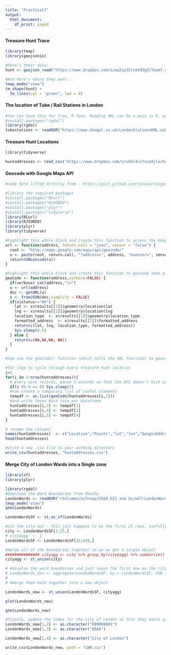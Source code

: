 ```yaml
---
title: "Practical7"
output:
  html_document:
    df_print: paged
---
```


#### Treasure Hunt Trace
```r
library(tmap)
library(geojsonio)

#Here's their data:
hunt <- geojson_read("https://www.dropbox.com/s/wa2ip35tcmt93g3/Team7.geojson?raw=1", what = "sp")

#And here's where they went...
tmap_mode("view")
tm_shape(hunt) +
  tm_lines(col = "green", lwd = 4)
```

#### The location of Tube / Rail Stations in London
```r
#You can have this for free, R fans. Reading XML can be a pain in R, you will need the 'layer' information, which is contained in the <name> tag in a KML file...
#install.packages("rgdal")
library(rgdal)
tubestations <- readOGR("https://www.doogal.co.uk/LondonStationsKML.ashx", "London stations with zone information")
```

#### Treasure Hunt Locations
```r
library(tidyverse)

huntaddresses <- read_csv("https://www.dropbox.com/s/v66l4cx7aia9jlo/huntLocations.csv?raw=1")
```

#### Geocode with Google Maps API
```r
#code here lifted directly from - https://gist.github.com/josecarlosgonz/6417633 

#library the required packages
#install.packages("RCurl")
#install.packages("RJSONIO")
#install.packages("plyr")
#install.packages("tidyverse")
library(RCurl)
library(RJSONIO)
library(plyr)
library(tidyverse)

#highlight this whole block and create this function to access the Google Places API
url <- function(address, return.call = "json", sensor = "false") {
  root <- "http://maps.google.com/maps/api/geocode/"
  u <- paste(root, return.call, "?address=", address, "&sensor=", sensor, sep = "")
  return(URLencode(u))
}

#highlight this whole block and create this function to geocode some places just from a random list of treasure hunt locations
geoCode <- function(address,verbose=FALSE) {
  if(verbose) cat(address,"\n")
  u <- url(address)
  doc <- getURL(u)
  x <- fromJSON(doc,simplify = FALSE)
  if(x$status=="OK") {
    lat <- x$results[[1]]$geometry$location$lat
    lng <- x$results[[1]]$geometry$location$lng
    location_type  <- x$results[[1]]$geometry$location_type
    formatted_address  <- x$results[[1]]$formatted_address
    return(c(lat, lng, location_type, formatted_address))
    Sys.sleep(0.5)
  } else {
    return(c(NA,NA,NA, NA))
  }
}

#now use the geoCode() function (which calls the URL function) to geocode our list of places

#for loop to cycle through every treasure hunt location
i=1
for(i in 1:nrow(huntaddresses)){
  # Every nine records, pause 3 seconds so that the API doesn't kick us off...
  if(i %% 9 == 0) Sys.sleep(3)
  #now create a temporary list of useful elements 
  tempdf <- as.list(geoCode(huntaddresses[i,1]))
  #and write these back into our dataframe
  huntaddresses[i,3] <- tempdf[1]
  huntaddresses[i,4] <- tempdf[2]
  huntaddresses[i,5] <- tempdf[4]
}

# rename the columns
names(huntaddresses)  <- c("Location","Points","lat","lon","GoogleAddress")
head(huntaddresses)

#write a new .csv file to your working directory
write_csv(huntaddresses, "huntaddresses.csv")
```

#### Merge City of London Wards into a Single zone

```r
library(sf)
library(plyr)
```

```r
library(rgdal)
#Download the Ward Boundaries from Moodle
LondonWards <- readOGR("/Volumes/ucfnnap/CASA_GIS and Sc/wk7/LondonWardsBoundaries/LondonWardsNew.shp")
tmap_mode("view")
qtm(LondonWards)
```

```r
LondonWardsSF <- st_as_sf(LondonWards)

#cut the city out - this just happens to be the first 25 rows, usefully!
city <- LondonWardsSF[1:25,]
# city$agg  <- 1
LondonWardsSF <- LondonWardsSF[26:649,]

#merge all of the boundaries together so we've got a single object
############### cityagg <- city %>% group_by(city$agg) %>% summarise()
cityagg <- st_union(city)

# #disolve the ward boundaries and just leave the first one as the city of London
# LondonWards_dis <- aggregate(LondonWardsSF, by = LondonWardsSF, FUN = first)
# 
# #merge them back together into a new object

LondonWards_new <- st_union(LondonWardsSF, cityagg)

plot(LondonWards_new)
```

```r
qtm(LondonWards_new)
```

```r
#finally, update the codes for the city of London so that they match your 
LondonWards_new[1,2] <- as.character("E09000001")
LondonWards_new[1,3] <- as.character("00AA")

LondonWards_new[1,4] <- as.character("City of London")
```

```r
write_csv(LondonWards_new, path = "LWN.csv")
```

